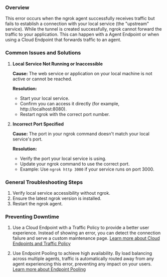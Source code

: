### Overview

This error occurs when the ngrok agent successfully receives traffic but fails to establish a connection with your local service (the "upstream" service). While the tunnel is created successfully, ngrok cannot forward the traffic to your application. This can happen with a Agent Endpoint or when using a Cloud Endpoint that forwards traffic to an agent.

### Common Issues and Solutions

1. **Local Service Not Running or Inaccessible**

   **Cause:** The web service or application on your local machine is not active or cannot be reached.

   **Resolution:**
   - Start your local service.
   - Confirm you can access it directly (for example, http://localhost:8080).
   - Restart ngrok with the correct port number.

2. **Incorrect Port Specified**

   **Cause:** The port in your ngrok command doesn't match your local service's port.

   **Resolution:**
   - Verify the port your local service is using.
   - Update your ngrok command to use the correct port.
   - Example: Use `ngrok http 3000` if your service runs on port 3000.

### General Troubleshooting Steps

1. Verify local service accessibility without ngrok.
2. Ensure the latest ngrok version is installed.
3. Restart the ngrok agent.

### Preventing Downtime

1. Use a Cloud Endpoint with a Traffic Policy to provide a better user experience. Instead of showing an error, you can detect the connection failure and serve a custom maintenance page. [Learn more about Cloud Endpoints and Traffic Policy](/universal-gateway/cloud-endpoints/)

2. Use Endpoint Pooling to achieve high availability. By load balancing across multiple agents, traffic is automatically routed away from any agent experiencing this error, preventing any impact on your users. [Learn more about Endpoint Pooling](/universal-gateway/endpoint-pooling/)
